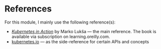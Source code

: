 # References

For this module, I mainly use the following reference(s):

- [_Kubernetes in Action_](https://learning.oreilly.com/library/view/kubernetes-in-action/9781617293726/) by Marko Lukša &mdash; the main reference. The book is available via subscription on learning.oreilly.com.
- [kubernetes.io](https://kubernetes.io/docs/concepts/overview/working-with-objects/annotations/) &mdash; as the side-reference for certain APIs and concepts
